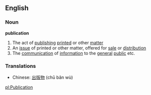 ==English==
===Noun===
'''publication'''
#The act of [[publishing]] [[printed]] or other [[matter]]
#An [[issue]] of printed or other matter, offered for [[sale]] or [[distribution]]
#The [[communication]] of [[information]] to the [[general]] [[public]] etc.

===Translations===
*Chinese: [[出版物]] (chū bǎn wù)

[[pl:Publication]]